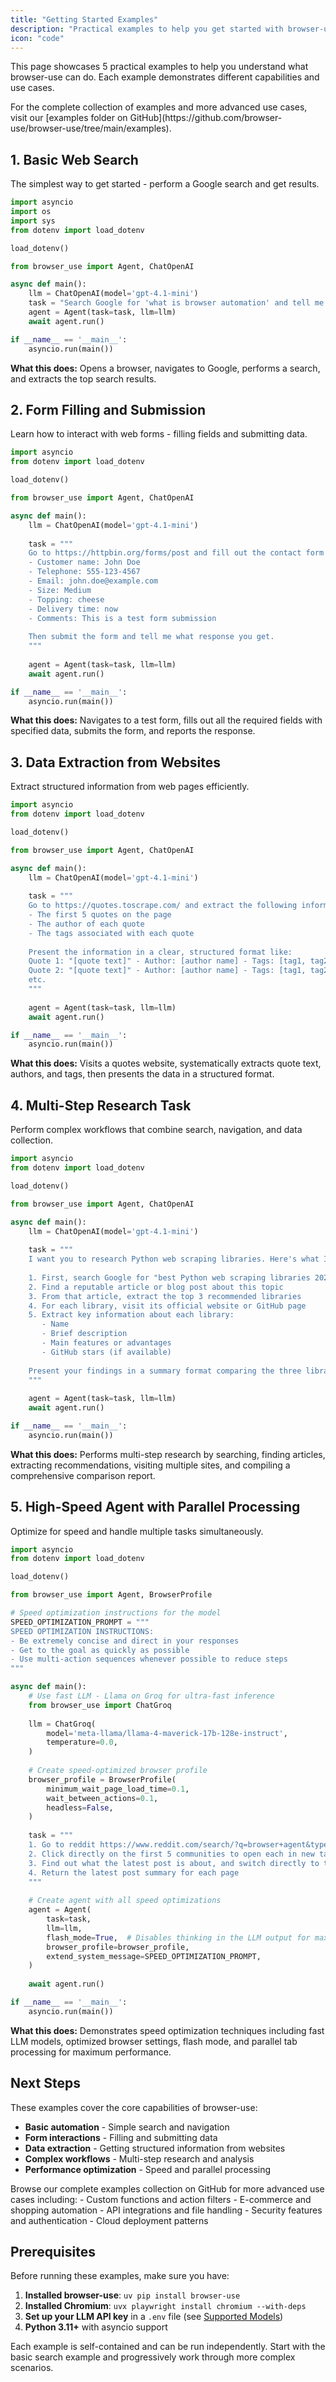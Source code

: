 ```yaml
---
title: "Getting Started Examples"
description: "Practical examples to help you get started with browser-use"
icon: "code"
---
```


This page showcases 5 practical examples to help you understand what browser-use can do. Each example demonstrates different capabilities and use cases.

<Note>
  For the complete collection of examples and more advanced use cases, visit our [examples folder on GitHub](https://github.com/browser-use/browser-use/tree/main/examples).
</Note>

## 1. Basic Web Search

The simplest way to get started - perform a Google search and get results.

```python
import asyncio
import os
import sys
from dotenv import load_dotenv

load_dotenv()

from browser_use import Agent, ChatOpenAI

async def main():
    llm = ChatOpenAI(model='gpt-4.1-mini')
    task = "Search Google for 'what is browser automation' and tell me the top 3 results"
    agent = Agent(task=task, llm=llm)
    await agent.run()

if __name__ == '__main__':
    asyncio.run(main())
```

**What this does:** Opens a browser, navigates to Google, performs a search, and extracts the top search results.

## 2. Form Filling and Submission

Learn how to interact with web forms - filling fields and submitting data.

```python
import asyncio
from dotenv import load_dotenv

load_dotenv()

from browser_use import Agent, ChatOpenAI

async def main():
    llm = ChatOpenAI(model='gpt-4.1-mini')
    
    task = """
    Go to https://httpbin.org/forms/post and fill out the contact form with:
    - Customer name: John Doe
    - Telephone: 555-123-4567
    - Email: john.doe@example.com
    - Size: Medium
    - Topping: cheese
    - Delivery time: now
    - Comments: This is a test form submission
    
    Then submit the form and tell me what response you get.
    """
    
    agent = Agent(task=task, llm=llm)
    await agent.run()

if __name__ == '__main__':
    asyncio.run(main())
```

**What this does:** Navigates to a test form, fills out all the required fields with specified data, submits the form, and reports the response.

## 3. Data Extraction from Websites

Extract structured information from web pages efficiently.

```python
import asyncio
from dotenv import load_dotenv

load_dotenv()

from browser_use import Agent, ChatOpenAI

async def main():
    llm = ChatOpenAI(model='gpt-4.1-mini')
    
    task = """
    Go to https://quotes.toscrape.com/ and extract the following information:
    - The first 5 quotes on the page
    - The author of each quote
    - The tags associated with each quote
    
    Present the information in a clear, structured format like:
    Quote 1: "[quote text]" - Author: [author name] - Tags: [tag1, tag2, ...]
    Quote 2: "[quote text]" - Author: [author name] - Tags: [tag1, tag2, ...]
    etc.
    """
    
    agent = Agent(task=task, llm=llm)
    await agent.run()

if __name__ == '__main__':
    asyncio.run(main())
```

**What this does:** Visits a quotes website, systematically extracts quote text, authors, and tags, then presents the data in a structured format.

## 4. Multi-Step Research Task

Perform complex workflows that combine search, navigation, and data collection.

```python
import asyncio
from dotenv import load_dotenv

load_dotenv()

from browser_use import Agent, ChatOpenAI

async def main():
    llm = ChatOpenAI(model='gpt-4.1-mini')
    
    task = """
    I want you to research Python web scraping libraries. Here's what I need:
    
    1. First, search Google for "best Python web scraping libraries 2024"
    2. Find a reputable article or blog post about this topic
    3. From that article, extract the top 3 recommended libraries
    4. For each library, visit its official website or GitHub page
    5. Extract key information about each library:
       - Name
       - Brief description
       - Main features or advantages
       - GitHub stars (if available)
    
    Present your findings in a summary format comparing the three libraries.
    """
    
    agent = Agent(task=task, llm=llm)
    await agent.run()

if __name__ == '__main__':
    asyncio.run(main())
```

**What this does:** Performs multi-step research by searching, finding articles, extracting recommendations, visiting multiple sites, and compiling a comprehensive comparison report.

## 5. High-Speed Agent with Parallel Processing

Optimize for speed and handle multiple tasks simultaneously.

```python
import asyncio
from dotenv import load_dotenv

load_dotenv()

from browser_use import Agent, BrowserProfile

# Speed optimization instructions for the model
SPEED_OPTIMIZATION_PROMPT = """
SPEED OPTIMIZATION INSTRUCTIONS:
- Be extremely concise and direct in your responses
- Get to the goal as quickly as possible
- Use multi-action sequences whenever possible to reduce steps
"""

async def main():
    # Use fast LLM - Llama on Groq for ultra-fast inference
    from browser_use import ChatGroq
    
    llm = ChatGroq(
        model='meta-llama/llama-4-maverick-17b-128e-instruct',
        temperature=0.0,
    )
    
    # Create speed-optimized browser profile
    browser_profile = BrowserProfile(
        minimum_wait_page_load_time=0.1,
        wait_between_actions=0.1,
        headless=False,
    )
    
    task = """
    1. Go to reddit https://www.reddit.com/search/?q=browser+agent&type=communities 
    2. Click directly on the first 5 communities to open each in new tabs
    3. Find out what the latest post is about, and switch directly to the next tab
    4. Return the latest post summary for each page
    """
    
    # Create agent with all speed optimizations
    agent = Agent(
        task=task,
        llm=llm,
        flash_mode=True,  # Disables thinking in the LLM output for maximum speed
        browser_profile=browser_profile,
        extend_system_message=SPEED_OPTIMIZATION_PROMPT,
    )
    
    await agent.run()

if __name__ == '__main__':
    asyncio.run(main())
```

**What this does:** Demonstrates speed optimization techniques including fast LLM models, optimized browser settings, flash mode, and parallel tab processing for maximum performance.

## Next Steps

These examples cover the core capabilities of browser-use:

- **Basic automation** - Simple search and navigation
- **Form interactions** - Filling and submitting data
- **Data extraction** - Getting structured information from websites
- **Complex workflows** - Multi-step research and analysis
- **Performance optimization** - Speed and parallel processing

<Card title="Explore More Examples" icon="github" href="https://github.com/browser-use/browser-use/tree/main/examples">
  Browse our complete examples collection on GitHub for more advanced use cases including:
  - Custom functions and action filters
  - E-commerce and shopping automation
  - API integrations and file handling
  - Security features and authentication
  - Cloud deployment patterns
</Card>

## Prerequisites

Before running these examples, make sure you have:

1. **Installed browser-use**: `uv pip install browser-use`
2. **Installed Chromium**: `uvx playwright install chromium --with-deps`
3. **Set up your LLM API key** in a `.env` file (see [Supported Models](/customize/supported-models))
4. **Python 3.11+** with asyncio support

Each example is self-contained and can be run independently. Start with the basic search example and progressively work through more complex scenarios.